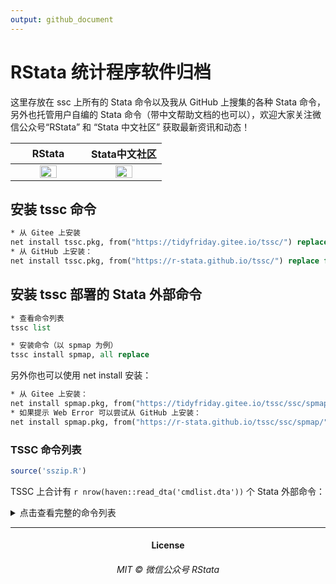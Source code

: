 ```yaml
---
output: github_document
---
```


# RStata 统计程序软件归档

这里存放在 ssc 上所有的 Stata 命令以及我从 GitHub 上搜集的各种 Stata 命令，另外也托管用户自编的 Stata
命令（带中文帮助文档的也可以），欢迎大家关注微信公众号“RStata” 和 “Stata 中文社区” 获取最新资讯和动态！

 RStata | Stata中文社区
:-:|:-:
<img src="https://mdniceczx.oss-cn-beijing.aliyuncs.com/image_20201120143454.png" width="50%"/> | <img src="https://mdniceczx.oss-cn-beijing.aliyuncs.com/image_20201120143508.png" width="50%"/>

## 安装 tssc 命令

```stata
* 从 Gitee 上安装
net install tssc.pkg, from("https://tidyfriday.gitee.io/tssc/") replace force
* 从 GitHub 上安装：
net install tssc.pkg, from("https://r-stata.github.io/tssc/") replace force
```

## 安装 tssc 部署的 Stata 外部命令

```stata
* 查看命令列表
tssc list

* 安装命令（以 spmap 为例）
tssc install spmap, all replace
```

另外你也可以使用 net install 安装：

```stata
* 从 Gitee 上安装：
net install spmap.pkg, from("https://tidyfriday.gitee.io/tssc/ssc/spmap/") all replace force
* 如果提示 Web Error 可以尝试从 GitHub 上安装：
net install spmap.pkg, from("https://r-stata.github.io/tssc/ssc/spmap/") all replace force
```

### TSSC 命令列表

```r
source('sszip.R')
```

TSSC 上合计有 `r nrow(haven::read_dta('cmdlist.dta'))` 个 Stata 外部命令：

<details>
<summary>点击查看完整的命令列表</summary>
<p>

```r
haven::read_dta('cmdlist.dta') %>% 
  mutate(install = paste("tssc install", cmd)) %>% 
  knitr::kable(align = 'c', escape = T)
```

</p></details>

------------

<h4 align="center">License</h4>
<h6 align="center">MIT © 微信公众号 RStata</h6>
